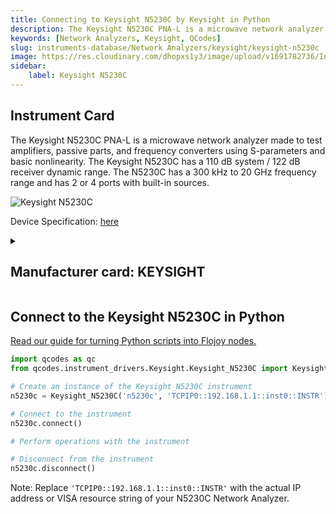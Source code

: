 ```yaml
---
title: Connecting to Keysight N5230C by Keysight in Python
description: The Keysight N5230C PNA-L is a microwave network analyzer made to test amplifiers, passive parts, and frequency converters using S-parameters and basic nonlinearity. The Keysight N5230C has a 110 dB system / 122 dB receiver dynamic range. The N5230C has a 300 kHz to 20 GHz frequency range and has 2 or 4 ports with built-in sources.
keywords: [Network Analyzers, Keysight, QCodes] 
slug: instruments-database/Network Analyzers/keysight/keysight-n5230c 
image: https://res.cloudinary.com/dhopxs1y3/image/upload/v1691782736/Instruments/Network%20Analyzer/Keysight-N5230C/Keysight-N5230C.jpg
sidebar:
    label: Keysight N5230C 
---
```



## Instrument Card

The Keysight N5230C PNA-L is a microwave network analyzer made to test amplifiers, passive parts, and frequency converters using S-parameters and basic nonlinearity. The Keysight N5230C has a 110 dB system / 122 dB receiver dynamic range. The N5230C has a 300 kHz to 20 GHz frequency range and has 2 or 4 ports with built-in sources. 

![Keysight N5230C](https://res.cloudinary.com/dhopxs1y3/image/upload/v1691782736/Instruments/Network%20Analyzer/Keysight-N5230C/Keysight-N5230C.jpg)

Device Specification: [here](https://www.keysight.com/us/en/assets/7018-01701/data-sheets/5989-7607.pdf)

<details style={{ marginTop: "15px"}}>
<summary><h2 style={{display:'inline'}}>Manufacturer card: KEYSIGHT</h2></summary>

![KEYSIGHT](https://res.cloudinary.com/dhopxs1y3/image/upload/v1692125973/Instruments/Vendor%20Logos/Keysight.png)

Keysight Technologies, or Keysight, is an American company that manufactures electronics test and measurement equipment and software

- Headquarters: USA
- Yearly Revenue (millions, USD): 5420
- Vendor Website: [here](https://www.keysight.com/us/en/home.html)

</details>


<FeaturedInstrumentVideo category="NETWORK_ANALYZERS" />

## Connect to the Keysight N5230C in Python

[Read our guide for turning Python scripts into Flojoy nodes.](https://docs.flojoy.ai/contribution/blocks/custom-flojoy-block/)



<Tabs>
<TabItem value="Flojoy" label="Flojoy" className="flojoy-instrument-tabs">

<SectionsCard category="NETWORK_ANALYZERS" manufacturer="Keysight"></SectionsCard>

</TabItem>
<TabItem value="QCodes" label="QCodes">

```python
import qcodes as qc
from qcodes.instrument_drivers.Keysight.Keysight_N5230C import Keysight_N5230C

# Create an instance of the Keysight_N5230C instrument
n5230c = Keysight_N5230C('n5230c', 'TCPIP0::192.168.1.1::inst0::INSTR')

# Connect to the instrument
n5230c.connect()

# Perform operations with the instrument

# Disconnect from the instrument
n5230c.disconnect()
```

Note: Replace `'TCPIP0::192.168.1.1::inst0::INSTR'` with the actual IP address or VISA resource string of your N5230C Network Analyzer.

</TabItem>
</Tabs>
